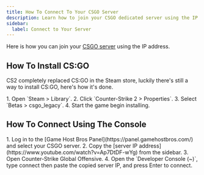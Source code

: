```yaml
---
title: How To Connect To Your CSGO Server
description: Learn how to join your CSGO dedicated server using the IP address.
sidebar:
  label: Connect to Your Server
---
```


Here is how you can join your [CSGO server](https://www.gamehostbros.com/csgo-server-hosting/) using the IP address.

## How To Install CS:GO

CS2 completely replaced CS:GO in the Steam store, luckily there's still a way to install CS:GO, here's how it's done.

<Steps>
1. Open `Steam > Library`.
2. Click `Counter-Strike 2 > Properties`.
3. Select `Betas > csgo_legacy`.
4. Start the game begin installing.
</Steps>

## How To Connect Using The Console
<Steps>
1. Log in to the [Game Host Bros Panel](https://panel.gamehostbros.com/) and select your CSGO server.
2. Copy the [server IP address](https://www.youtube.com/watch?v=Ap7DtDF-wYg) from the sidebar.
3. Open Counter-Strike Global Offensive.
4. Open the `Developer Console (~)`, type connect then paste the copied server IP, and press Enter to connect.
</Steps>